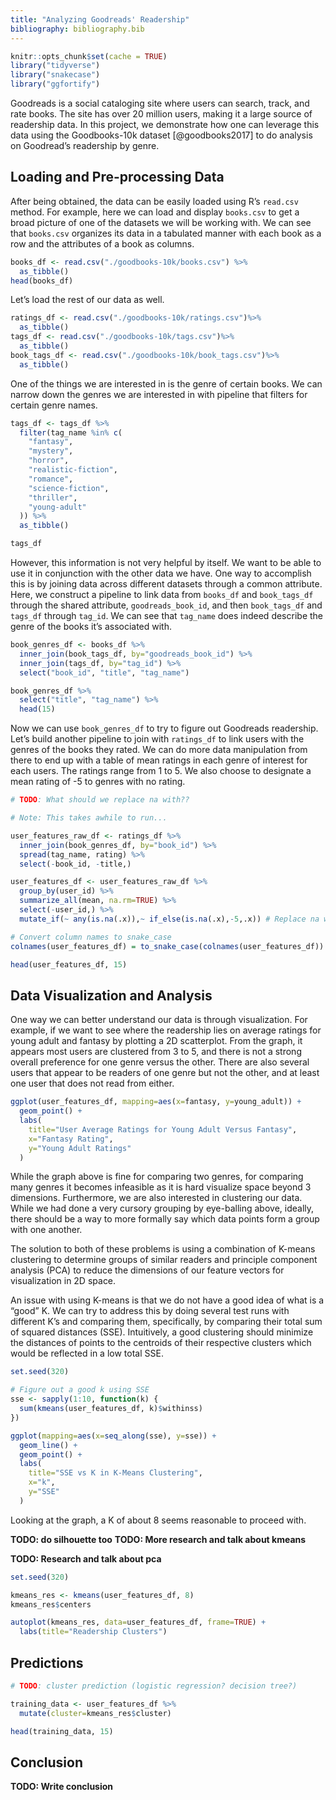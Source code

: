 ```yaml
---
title: "Analyzing Goodreads' Readership"
bibliography: bibliography.bib
---
```


```r
knitr::opts_chunk$set(cache = TRUE)
library("tidyverse")
library("snakecase")
library("ggfortify")
```

Goodreads is a social cataloging site where users can search, track, and rate books. The site has
over 20 million users, making it a large source of readership data. In this project,
we demonstrate how one can leverage this data using the Goodbooks-10k dataset [@goodbooks2017] to
do analysis on Goodread's readership by genre.

## Loading and Pre-processing Data

After being obtained,
the data can be easily loaded using R's `read.csv` method. For example, here we can load and display
`books.csv` to get a broad picture of one of the datasets we will be working
with. We can see that `books.csv` organizes its data in a tabulated manner with each book as a row
and the attributes of a book as columns.

```r
books_df <- read.csv("./goodbooks-10k/books.csv") %>%
  as_tibble()
head(books_df)
```

Let's load the rest of our data as well.

```r
ratings_df <- read.csv("./goodbooks-10k/ratings.csv")%>%
  as_tibble()
tags_df <- read.csv("./goodbooks-10k/tags.csv")%>%
  as_tibble()
book_tags_df <- read.csv("./goodbooks-10k/book_tags.csv")%>%
  as_tibble()
```

One of the things we are interested in is the genre of certain books.
We can narrow down the genres we are interested in with pipeline that
filters for certain genre names.

```r
tags_df <- tags_df %>%
  filter(tag_name %in% c(
    "fantasy",
    "mystery",
    "horror",
    "realistic-fiction",
    "romance",
    "science-fiction",
    "thriller",
    "young-adult"
  )) %>%
  as_tibble()

tags_df
```

However, this information is not very helpful by itself. We
want to be able to use it in conjunction with the other data
we have. One way to accomplish this is by joining data across
different datasets through a common attribute. Here, we construct a pipeline
to link data from `books_df` and `book_tags_df` through the shared
attribute, `goodreads_book_id`, and then `book_tags_df` and `tags_df`
through `tag_id`. We can see that `tag_name` does indeed describe
the genre of the books it's associated with.

```r
book_genres_df <- books_df %>%
  inner_join(book_tags_df, by="goodreads_book_id") %>%
  inner_join(tags_df, by="tag_id") %>%
  select("book_id", "title", "tag_name")

book_genres_df %>%
  select("title", "tag_name") %>%
  head(15)
```

Now we can use `book_genres_df` to try to figure out Goodreads readership.
Let's build another pipeline to join with `ratings_df` to link users
with the genres of the books they rated. We can do more data manipulation
from there to end up with a table of mean ratings in each genre of interest
for each users. The ratings range from 1 to 5. We also choose to designate
a mean rating of -5 to genres with no rating.

```r
# TODO: What should we replace na with??

# Note: This takes awhile to run...

user_features_raw_df <- ratings_df %>%
  inner_join(book_genres_df, by="book_id") %>%
  spread(tag_name, rating) %>%
  select(-book_id, -title,)

user_features_df <- user_features_raw_df %>%
  group_by(user_id) %>%
  summarize_all(mean, na.rm=TRUE) %>%
  select(-user_id,) %>%
  mutate_if(~ any(is.na(.x)),~ if_else(is.na(.x),-5,.x)) # Replace na with -5

# Convert column names to snake_case
colnames(user_features_df) = to_snake_case(colnames(user_features_df))

head(user_features_df, 15)
```

## Data Visualization and Analysis

One way we can better understand our data is through visualization.
For example, if we want to see where the readership lies on average
ratings for young adult and fantasy by plotting a 2D scatterplot. From the
graph, it appears most users are clustered from 3 to 5, and there is
not a strong overall preference for one genre versus the other. There are
also several users that appear to be readers of one
genre but not the other, and at least one user that
does not read from either.

```r
ggplot(user_features_df, mapping=aes(x=fantasy, y=young_adult)) +
  geom_point() +
  labs(
    title="User Average Ratings for Young Adult Versus Fantasy",
    x="Fantasy Rating",
    y="Young Adult Ratings"
  )
```

While the graph above is fine for comparing two genres, for comparing many genres
it becomes infeasible as it is hard visualize space beyond 3 dimensions. Furthermore,
we are also interested in clustering our data. While we had done a very cursory
grouping by eye-balling above, ideally, there should be a way to more formally
say which data points form a group with one another.

The solution to both of these problems is using a combination of K-means clustering to determine
groups of similar readers and principle component analysis (PCA) to reduce the dimensions of our
feature vectors for visualization in 2D space.

An issue with using K-means is that we do not have a good idea of what is a "good" K. We can
try to address this by doing several test runs with different K's and comparing them, specifically,
by comparing their total sum of squared distances (SSE). Intuitively, a good clustering should
minimize the distances of points to the centroids of their respective clusters which would be reflected
in a low total SSE.

```r
set.seed(320)

# Figure out a good k using SSE
sse <- sapply(1:10, function(k) {
  sum(kmeans(user_features_df, k)$withinss)
})

ggplot(mapping=aes(x=seq_along(sse), y=sse)) +
  geom_line() +
  geom_point() +
  labs(
    title="SSE vs K in K-Means Clustering",
    x="k",
    y="SSE"
  )
```

Looking at the graph, a K of about 8 seems reasonable to proceed with.

**TODO: do silhouette too**
**TODO: More research and talk about kmeans**

**TODO: Research and talk about pca**

```r
set.seed(320)

kmeans_res <- kmeans(user_features_df, 8)
kmeans_res$centers

autoplot(kmeans_res, data=user_features_df, frame=TRUE) +
  labs(title="Readership Clusters")
```

## Predictions

```r
# TODO: cluster prediction (logistic regression? decision tree?)

training_data <- user_features_df %>%
  mutate(cluster=kmeans_res$cluster)

head(training_data, 15)
```

## Conclusion

**TODO: Write conclusion**
